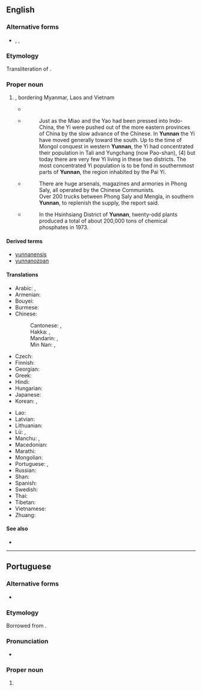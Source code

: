 {{also|Yúnnán}}
==English==
{{wikipedia}}

===Alternative forms===
* {{q|from {{w|Wade–Giles}}}} {{l|en|Yün-nan}}, {{l|en|Yünnan}}, {{l|en|Yun-nan}}

===Etymology===
Transliteration of {{der|en|cmn|-}} {{zh-l|雲南|tr=Yúnnán}}.

===Proper noun===
{{en-proper noun}}

# {{place|en|province|in southwestern|c/China}}, bordering Myanmar, Laos and Vietnam
#* {{quote-book|en|url=https://archive.org/details/frompekingtoman02johngoog/|page=[https://archive.org/details/frompekingtoman02johngoog/page/n201 157]|publisher={{w|John Murray (publishing house)|John Murray}}|title=From Peking to Mandalay |author=Reginald Fleming Johnston |year=1908 |passage=I did not meet a single Chinese between Chê-to and Li-chiang in '''Yunnan'''¹- a journey that occupied about a month- and the Chinese language was entirely unknown. }}
#* {{quote-book
|en
|url=https://archive.org/details/frontierlandsyst0000chen/
|year=1949
|title=Frontier Land Systems in Southernmost China
|author={{w|Chen Han-seng}}
|publisher={{w|Institute of Pacific Relations}}
|pages=[https://archive.org/details/frontierlandsyst0000chen/page/1 1]-[https://archive.org/details/frontierlandsyst0000chen/page/2 2]}}
#*:Just as the Miao and the Yao had been pressed into Indo-China, the Yi were pushed out of the more eastern provinces of China by the slow advance of the Chinese. In '''Yunnan''' the Yi have moved generally toward the south. Up to the time of Mongol conquest in western '''Yunnan''', the Yi had concentrated their population in Tali and Yungchang (now Pao-shan), (4) but today there are very few Yi living in these two districts. The most concentrated Yi population is to be fond in southernmost parts of '''Yunnan''', the region inhabited by the Pai Yi.
#* {{quote-journal
|en
|url=https://archive.org/details/sim_free-china-weekly_1973-02-18_14_6/
|date=February 18, 1973
|title=Maoists control Phong Saly
|journal=Free China Weekly
|volume=XIV
|issue=6
|location=[[Taipei]]
|page=3
|pageurl=https://archive.org/details/sim_free-china-weekly_1973-02-18_14_6/page/n2/}}
#*:There are huge arsenals, magazines and armories in Phong Saly, all operated by the Chinese Communists.<br>Over 200 trucks between Phong Saly and Mengla, in southern '''Yunnan''', to replenish the supply, the report said.
#* {{quote-book
|en
|url=https://archive.org/details/mineralresources0000wang/
|year=1977
|ISBN=0-89158-204-5
|title=Mineral Resources and Basic Industries in the People's Republic of China
|author=K. P. Wang
|publisher={{w|Westview Press}}
|location=[[Boulder]], [[Colorado]]
|page=[https://archive.org/details/mineralresources0000wang/page/189/ 189]}}
#*:In the Hsinhsiang District of '''Yunnan''', twenty-odd plants produced a total of about 200,000 tons of chemical phosphates in 1973.

====Derived terms====
* [[yunnanensis]]
* [[yunnanozoan]]

====Translations====
{{trans-top|a province in China}}
* Arabic: {{t|ar|يُونَان|m|tr=yunān}}, {{t|ar|يوننان|m|tr=yunnān}}
* Armenian: {{t|hy|Յուննան}}
* Bouyei: {{t|pcc|Yinfnanf}}
* Burmese: {{t|my|ယူနန်ပြည်နယ်}}
* Chinese:
*: Cantonese: {{t|yue|雲南}}, {{t|yue|云南|tr=wan4 naam4}}
*: Hakka: {{t|hak|雲南}}, {{t|hak|云南|tr=Yùn-nàm}}
*: Mandarin: {{t+|cmn|雲南}}, {{t+|cmn|云南|tr=Yúnnán}}
*: Min Nan: {{t|nan|雲南}}, {{t|nan|云南|tr=Hûn-lâm}}
* Czech: {{t|cs|Jün-nan}}
* Finnish: {{t|fi|Yunnan}}
* Georgian: {{t|ka|იუნანი}}
* Greek: {{t|el|Γιουνάν}}
* Hindi: {{t|hi|युन्नान|m}}
* Hungarian: {{t|hu|Jünnan}}
* Japanese: {{t|ja|雲南|tr=うんなん, Unnan}}
* Korean: {{t|ko|^윈난}}, {{t|ko|운남}}
{{trans-mid}}
* Lao: {{t|lo|ຢຸນນານ}}
* Latvian: {{t|lv|Juņnaņa}}
* Lithuanian: {{t|lt|Junanas}}
* Lü: {{t|khb|ᦍᦲᧃᧉᦓᦱᧃᧉ}}, {{t|khb|ᦍᦲᧃᧉᦓᦱᧃᧉᦵᦌᦲᧃ}}
* Manchu: {{t|mnc|ᠶᡡᠨᠨᠠᠨ}}, {{t|mnc|ᡡᠨ ᠨᠠᠨ}}
* Macedonian: {{t|mk|Ју́нан}}
* Marathi: {{t|mr|युन्नान}}
* Mongolian: {{t|mn|Юньнань}}
* Portuguese: {{t|pt|Yunnan|m}}, {{t|pt|Iunã|m}}
* Russian: {{t|ru|Юньна́нь|m}}
* Shan: {{t-needed|shn}}
* Spanish: {{t+|es|Yunnan}}
* Swedish: {{t|sv|Yunnan|n}}
* Thai: {{t|th|มณฑลยูนนาน|tr=monton yoonnaan}}
* Tibetan: {{t|bo|ཡུན་ནན་ཞིང་ཆེན|sc=Tibt}}
* Vietnamese: {{t+|vi|Vân Nam}}
* Zhuang: {{t|za|Yinznanz}}
{{trans-bottom}}

====See also====
* {{l|en|Kunming}}

----

==Portuguese==

===Alternative forms===
* {{alter|pt|Iunã}}

===Etymology===
Borrowed from {{bor|pt|cmn|雲南|tr=Yúnnán}}.

===Pronunciation===
* {{a|Brazil}} {{IPA|pt|/ju.ˈnɐ̃/}}

===Proper noun===
{{pt-proper noun|m}}

# {{place|pt|province|c/China|t1=Yunnan}}